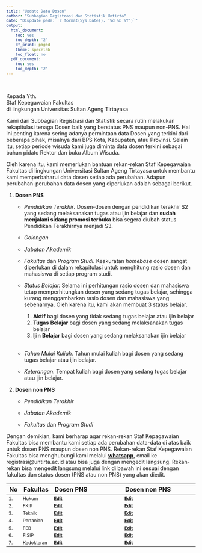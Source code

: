 ```yaml
---
title: "Update Data Dosen"
author: "Subbagian Registrasi dan Statistik Untirta"
date: "Diupdate pada: `r format(Sys.Date(), '%d %B %Y')`"
output:
  html_document:
    toc: yes
    toc_depth: '2'
    df_print: paged
    theme: spacelab
    toc_float: no
  pdf_document:
    toc: yes
    toc_depth: '2'
---
```


```{=html}
<style type="text/css">

body{ /* Normal  */
      font-size: 14px;
  }
td {  /* Table  */
  font-size: 12px;
}
h1.title {
  font-size: 28px;
  color: Maroon;
}
h1 { /* Header 1 */
  font-size: 24px;
  color: Maroon;
  font-weight: bold;
}
h2 { /* Header 2 */
  font-size: 20px;
  color: Maroon;
  font-weight: bold;
}
h3 { /* Header 3 */
  font-size: 16px;
#  font-family: "Times New Roman", Times, serif;
  color: Maroon;
  font-weight: bold;
}
h4 { /* Header 4 */
  font-size: 14px;
  color: Maroon;
  font-weight: bold;
}
code.r{ /* Code block */
    font-size: 12px;
}
pre { /* Code block - determines code spacing between lines */
    font-size: 12px;
}
</style>
```
<br>

Kepada Yth. <br>Staf Kepegawaian Fakultas <br>di lingkungan Universitas Sultan Ageng Tirtayasa

Kami dari Subbagian Registrasi dan Statistik secara rutin melakukan rekapitulasi tenaga Dosen baik yang berstatus PNS maupun non-PNS. Hal ini penting karena sering adanya permintaan data Dosen yang terkini dari beberapa pihak, misalnya dari BPS Kota, Kabupaten, atau Provinsi. Selain itu, setiap periode wisuda kami juga diminta data dosen terkini sebagai bahan pidato Rektor dan buku Album Wisuda.

Oleh karena itu, kami memerlukan bantuan rekan-rekan Staf Kepegawaian Fakultas di lingkungan Universitasi Sultan Ageng Tirtayasa untuk membantu kami memperbaharui data dosen setiap ada perubahan. Adapun perubahan-perubahan data dosen yang diperlukan adalah sebagai berikut.

1.  **Dosen PNS**

    -   *Pendidikan Terakhir***.** Dosen-dosen dengan pendidikan terakhir S2 yang sedang melaksanakan tugas atau ijin belajar dan **sudah menjalani sidang promosi terbuka** bisa segera diubah status Pendidikan Terakhirnya menjadi S3.

    -   *Golongan*

    -   *Jabatan Akademik*

    -   *Fakultas* dan *Program Studi.* Keakuratan *homebase* dosen sangat diperlukan di dalam rekapitulasi untuk menghitung rasio dosen dan mahasiswa di setiap program studi.

    -   *Status Belajar.* Selama ini perhitungan rasio dosen dan mahasiswa tetap memperhitungkan dosen yang sedang tugas belajar, sehingga kurang menggambarkan rasio dosen dan mahasiswa yang sebenarnya. Oleh karena itu, kami akan membuat 3 status belajar.

        1.  **Aktif** bagi dosen yang tidak sedang tugas belajar atau ijin belajar
        2.  **Tugas** **Belajar** bagi dosen yang sedang melaksanakan tugas belajar
        3.  **Ijin** **Belajar** bagi dosen yang sedang melaksanakan ijin belajar <br><br>

    -   *Tahun Mulai Kuliah.* Tahun mulai kuliah bagi dosen yang sedang tugas belajar atau ijin belajar.

    -   *Keterangan.* Tempat kuliah bagi dosen yang sedang tugas belajar atau ijin belajar.

2.  **Dosen non PNS**

    -   *Pendidikan Terakhir*

    -   *Jabatan Akademik*

    -   *Fakultas* dan *Program Studi*

Dengan demikian, kami berharap agar rekan-rekan Staf Kepagawaian Fakultas bisa membantu kami setiap ada perubahan data-data di atas baik untuk dosen PNS maupun dosen non PNS. Rekan-rekan Staf Kepegawaian Fakultas bisa menghubungi kami melalui [**whatsapp**](wa.me/628111072357 "Whatsapp Riana Hadiana"){target="_blank"}, email ke registrasi\@untirta.ac.id atau bisa juga dengan mengedit langsung. Rekan-rekan bisa mengedit langsung melalui link di bawah ini sesuai dengan fakultas dan status dosen (PNS atau non PNS) yang akan diedit.

| No  | Fakultas   | Dosen PNS                                                                                                                                                          | Dosen non PNS                                                                                                                                                           |
|:----|:-----------|:-------------------------------------------------------------------------------------------------------------------------------------------------------------------|:------------------------------------------------------------------------------------------------------------------------------------------------------------------------|
| 1\. | Hukum      | [**Edit**](https://docs.google.com/spreadsheets/d/1YbkkyE0UbYEqOefhCpcTt9IFPiOBZUg1/edit#gid=105639493 "Edit data dosen PNS Fakultas Hukum"){target="_blank"}      | [**Edit**](https://docs.google.com/spreadsheets/d/1XvVRw3UTeTVkYupwkgVjoJXflRjwVRJO/edit#gid=625457900 "Edit data dosen non PNS Fakultas Hukum"){target="_blank"}       |
| 2\. | FKIP       | [**Edit**](https://docs.google.com/spreadsheets/d/1Y_FSO4qlWRaSuKOfldoF4KBnejn1poiG/edit#gid=817148474 "Edit data dosen PNS FKIP"){target="_blank"}                | [**Edit**](https://docs.google.com/spreadsheets/d/1XvGN0y4gY1LYMe1I3wwFRNelBl0O-1tW/edit#gid=939326303 "Edit data dosen non PNS FKIP"){target="_blank"}                 |
| 3\. | Teknik     | [**Edit**](https://docs.google.com/spreadsheets/d/1YxbYOjvlOGPsEJ3383I25OnSkhpTG17Z/edit#gid=267147312 "Edit data dosen PNS Fakultas Teknik"){target="_blank"}     | [**Edit**](https://docs.google.com/spreadsheets/d/1YCNnwhTfzQ3PR-8jMfCCQqn9kzZt4VbS/edit#gid=794603767 "Edit data dosen non PNS Fakultas Teknik"){target="_blank"}      |
| 4\. | Pertanian  | [**Edit**](https://docs.google.com/spreadsheets/d/1YtLOlHudFJL44J2KMMrmMlOhQclHWhae/edit#gid=1002856352 "Edit data dosen PNS Fakultas Pertanian"){target="_blank"} | [**Edit**](https://docs.google.com/spreadsheets/d/1XzSJSR_hkppFsgkwlFZLxEBSx71pPUsm/edit#gid=1031155236 "Edit data dosen non PNS Fakultas Pertanian"){target="_blank"}  |
| 5\. | FEB        | [**Edit**](https://docs.google.com/spreadsheets/d/1YS75yTp16e_7WA284DUKwKQuy_peePqa/edit#gid=36297912 "Edit data dosen PNS FEB"){target="_blank"}                  | [**Edit**](https://docs.google.com/spreadsheets/d/1XqepU2EywMGydHDx1_VFNG6k_RXQr9X-/edit#gid=272608791 "Edit data dosen non PNS FEB"){target="_blank"}                  |
| 6\. | FISIP      | [**Edit**](https://docs.google.com/spreadsheets/d/1YZFG3rXxz-asob5Dca4Wi1M3hcgVVst_/edit#gid=1353640144 "Edit data dosen PNS FISIP"){target="_blank"}              | [**Edit**](https://docs.google.com/spreadsheets/d/1XtyjjcinJ8uGXT-NOk0BTeJotBNuc_RS/edit#gid=147078744 "Edit data dosen non PNS FISIP"){target="_blank"}                |
| 7\. | Kedokteran | [**Edit**](https://docs.google.com/spreadsheets/d/1YnzOQBUeGvSOE1eaM8i1t8v_ISADuga6/edit#gid=7040061 "Edit data dosen PNS Fakultas Kedokteran"){target="_blank"}   | [**Edit**](https://docs.google.com/spreadsheets/d/1XwOaa3bs3uND9jlKNLrDqa5yc3skJB07/edit#gid=1282921123 "Edit data dosen non PNS Fakultas Kedokteran"){target="_blank"} |
